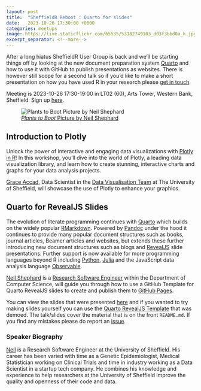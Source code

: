 ```yaml
---
layout: post
title:  "SheffieldR Reboot : Quarto for slides"
date:   2023-10-26 17:30:00 +0000
categories: meetups
image: https://live.staticflickr.com/65535/53182749103_d03f3bbd0a_k.jpg
excerpt_separator: <!--more-->
---
```


After a long hiatus SheffieldR User Group is back and we'll be starting things off by looking at the new document
preparation system [Quarto](https://quarto.org) and how to use it with GitHub to publish presentations as
websites. There is however still scope for a second talk so if you'd like to make a short presentation on how you have
used R in your research please [get in touch](mailto:n.shephard@sheffield.ac.uk).

Meeting is 2023-10-26 17:30-19:00 in LT02 (60), Arts Tower, Western Bank, Sheffield. Sign up
[here](https://www.meetup.com/sheffieldr-sheffield-r-users-group/events/296493587/).

![[_Plants to Boot_ Picture by Neil Shephard](https://flickr.com/photos/slackline/53182749103/)](https://live.staticflickr.com/65535/53182749103_d03f3bbd0a_k.jpg)

<!--more-->

## Introduction to Plotly

Unlock the power of interactive and engaging data visualizations with [Plotly in R](https://plotly.com/r/)! In this
workshop, you'll dive into the world of Plotly, a leading data visualization library, and learn how to create stunning,
interactive charts and graphs for your data analysis projects.

[Grace Accad](mailto:g.accad@sheffield.ac.uk), Data Scientist in the [Data Visualisation
Team](https://dataviz.shef.ac.uk/) at The University of Sheffield, will showcase the use of Plotly to enhance your
graphics.

## Quarto for RevealJS Slides

The evolution of literate programming continues with [Quarto](https://quarto.org) which builds on the widely popular
[RMarkdown](https://bookdown.org/yihui/rmarkdown/). Powered by [Pandoc](https://pandoc.org/) under the hood it continues
to provide many popular document structures such as books, journal articles, Beamer articles and websites, but extends
these further introducing new document structures such as blogs and [RevealJS](https://revealjs.com) slide
presentations. Further support is now available for more programming languages beyond R including
[Python](https://python.org), [Julia](https://julialang.org) and the JavaScript data analysis language
[Observable](https://observablehq.com/@observablehq/observable-javascript).

[Neil Shephard](https://www.sheffield.ac.uk/dcs/people/research-staff/neil-shephard) is a [Research Software
Engineer](https://rse.shef.ac.uk) within the Department of Computer Science, will guide you through how to use a GitHub
Template for Quarto RevealJS slides to create and publish them to [GitHub Pages](https://pages.github.com/).

You can view the slides that were presented [here](https://ns-rse.github.io/SheffieldR-quarto-for-slides/) and if you
wanted to try making slides yourself you can use the [Quarto RevealJS
Template](https://github.com/ns-rse/quarto-revealjs-template) that was demoed. The talk/slides cover the material that
is on the front `README.md`. If you find any mistakes please do report an
[issue](https://github.com/ns-rse/quarto-revealjs-template/issues).

### Speaker Biography

[Neil](https://ns-rse.github.io) is a Research Software Engineer at the University of Sheffield. His career has been
varied with time as a Genetic Epidemiologist, Medical Statistician working on Clinical Trials and time in industry
working as a Data Scientist in a startup tech company. He combines his knowledge and experience to help researchers at
the University of Sheffield improve the quality and openness of their code and data.
